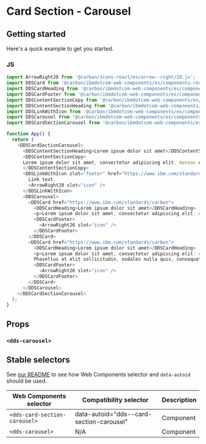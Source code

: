 



# Card Section - Carousel

## Getting started

Here's a quick example to get you started.

### JS

```javascript
import ArrowRight20 from '@carbon/icons-react/es/arrow--right/20.js';
import DDSCard from '@carbon/ibmdotcom-web-components/es/components-react/card/card.js';
import DDSCardHeading from '@carbon/ibmdotcom-web-components/es/components-react/card/card-heading.js';
import DDSCardFooter from '@carbon/ibmdotcom-web-components/es/components-react/card/card-footer.js';
import DDSContentSectionCopy from '@carbon/ibmdotcom-web-components/es/components-react/content-section/content-section-copy.js';
import DDSContentSectionHeading from '@carbon/ibmdotcom-web-components/es/components-react/content-section/content-section-heading.js';
import DDSLinkWithIcon from '@carbon/ibmdotcom-web-components/es/components-react/link-with-icon/link-with-icon.js';
import DDSCarousel from '@carbon/ibmdotcom-web-components/es/components-react/carousel/carousel.js';
import DDSCardSectionCarousel from '@carbon/ibmdotcom-web-components/es/components-react/card-section-carousel/card-section-carousel.js';

function App() {
  return (
    <DDSCardSectionCarousel>
      <DDSContentSectionHeading>Lorem ipsum dolor sit amet</DDSContentSectionHeading>
      <DDSContentSectionCopy>
      Lorem ipsum dolor sit amet, consectetur adipiscing elit. Aenean et ultricies est.
      </DDSContentSectionCopy>
      <DDSLinkWithIcon slot="footer" href="https://www.ibm.com/standards/carbon">
        Link text
        <ArrowRight20 slot="icon" />
      </DDSLinkWithIcon>
      <DDSCarousel>
        <DDSCard href="https://www.ibm.com/standards/carbon">
          <DDSCardHeading>Lorem ipsum dolor sit amet</DDSCardHeading>
          <p>Lorem ipsum dolor sit amet, consectetur adipiscing elit. Aenean et ultricies est.</p>
          <DDSCardFooter>
            <ArrowRight20 slot="icon" />
          </DDSCardFooter>
        </DDSCard>
        <DDSCard href="https://www.ibm.com/standards/carbon">
          <DDSCardHeading>Lorem ipsum dolor sit amet</DDSCardHeading>
          <p>Lorem ipsum dolor sit amet, consectetur adipiscing elit. Aenean et ultricies est. Mauris iaculis eget dolor nec hendrerit.</p>
          Phasellus at elit sollicitudin, sodales nulla quis, consequat libero.
          <DDSCardFooter>
            <ArrowRight20 slot="icon" />
          </DDSCardFooter>
        </DDSCard>
      </DDSCarousel>
    </DDSCardSectionCarousel>
  );
}
```

## Props

### `<dds-carousel>`

<Props of={PropTypesRef} />

## Stable selectors

See [our README](https://github.com/carbon-design-system/carbon-for-ibm-dotcom/tree/v1/packages/web-components#stable-selectors-for-analytics-and-integratione2e-testing-in-web-components) to see how Web Components selector and `data-autoid` should be used.

| Web Components selector             | Compatibility selector                    | Description |
| ----------------------------------- | ----------------------                    | ----------- |
| `<dds-card-section-carousel>`        | data-autoid="dds--card-section-carousel"  | Component   |
| `<dds-carousel>`                    | N/A                                       | Component   |

<Description markdown={contributing} />
